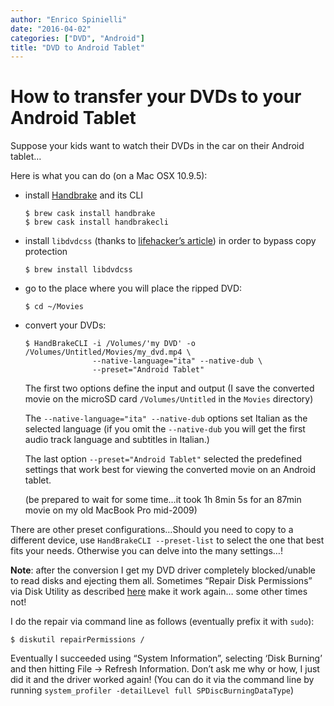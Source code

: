 ```yaml
---
author: "Enrico Spinielli"
date: "2016-04-02"
categories: ["DVD", "Android"]
title: "DVD to Android Tablet"
---
```


# How to transfer your DVDs to your Android Tablet

Suppose your kids want to watch their DVDs in the car on their Android tablet...

Here is what you can do (on a Mac OSX 10.9.5):

* install [Handbrake](https://handbrake.fr) and its CLI
  
  ```shell
  $ brew cask install handbrake
  $ brew cask install handbrakecli
  ```

* install `libdvdcss` (thanks to [lifehacker's article](https://lifehacker.com/how-to-rip-a-dvd-to-your-computer-5809765)) in order to bypass copy protection
  
  ```shell
  $ brew install libdvdcss
  ```

* go to the place where you will place the ripped DVD:
  
  ```shell
  $ cd ~/Movies
  ```

* convert your DVDs:
  
  ```shell
  $ HandBrakeCLI -i /Volumes/'my DVD' -o /Volumes/Untitled/Movies/my_dvd.mp4 \
                 --native-language="ita" --native-dub \
                 --preset="Android Tablet"
  ```
  The first two options define the input and output (I save the converted movie on the microSD card `/Volumes/Untitled` in the `Movies` directory)
  
  The `--native-language="ita" --native-dub` options set Italian as the selected language (if you omit the `--native-dub` you will get the first audio track language and subtitles in Italian.)
  
  The last option `--preset="Android Tablet"` selected the predefined settings that work best for viewing the converted movie on an Android tablet.
  
  (be prepared to wait for some time...it took 1h 8min 5s for an 87min movie on my old MacBook Pro mid-2009)
  


There are other preset configurations...Should you need to copy to a different device, use `HandBrakeCLI --preset-list` to select the one that best fits your needs. Otherwise you can delve into the many settings...!


**Note**: after the conversion I get my DVD driver completely blocked/unable to read disks and ejecting them all.
Sometimes "Repair Disk Permissions" via Disk Utility as described [here](https://www.cnet.com/forums/discussions/macbook-cd-dvd-drive-won-t-read-discs-can-it-be-fixed-330354/#post-970a02c1-3e34-495a-bfd9-44267a4af51c) make it work again... some other times not!

I do the repair via command line as follows (eventually prefix it with `sudo`):

```shell
$ diskutil repairPermissions /
```

Eventually I succeeded using "System Information", selecting 'Disk Burning' and then hitting File -> Refresh Information.
Don't ask me why or how, I just did it and the driver worked again!
(You can do it via the command line by running `system_profiler -detailLevel full SPDiscBurningDataType`)
